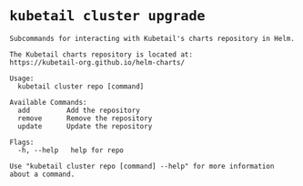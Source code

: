 # `kubetail cluster upgrade`

```console
Subcommands for interacting with Kubetail's charts repository in Helm.

The Kubetail charts repository is located at:
https://kubetail-org.github.io/helm-charts/

Usage:
  kubetail cluster repo [command]

Available Commands:
  add         Add the repository
  remove      Remove the repository
  update      Update the repository

Flags:
  -h, --help   help for repo

Use "kubetail cluster repo [command] --help" for more information about a command.
```
